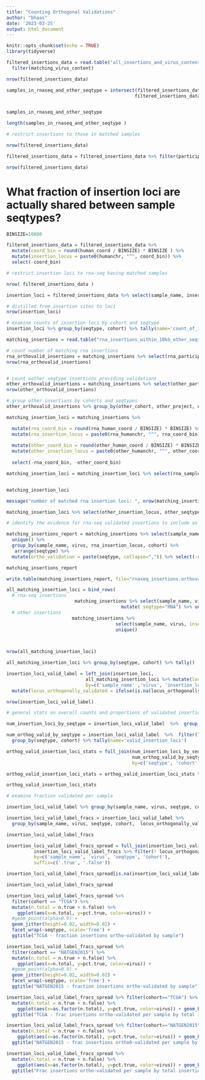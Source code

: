 ```yaml
---
title: "Counting Orthogonal Validations"
author: "bhaas"
date: '2023-03-25'
output: html_document
---
```


```r
knitr::opts_chunk$set(echo = TRUE)
library(tidyverse)
```



```r

filtered_insertions_data = read.table("all_insertions_and_virus_content_merged.w_shared_site_info.tsv", header=T, sep="\t", stringsAsFactors = F) %>%
  filter(matching_virus_content)

nrow(filtered_insertions_data)
```



```r

samples_in_rnaseq_and_other_seqtype = intersect(filtered_insertions_data %>% filter(seqtype == "RNA") %>% select(participant) %>% unique() %>% pull(participant),
                                               filtered_insertions_data %>% filter(seqtype != "RNA") %>% select(participant) %>% unique() %>% pull(participant) )


samples_in_rnaseq_and_other_seqtype 

length(samples_in_rnaseq_and_other_seqtype )

```


```r

# restrict insertions to those in matched samples

nrow(filtered_insertions_data)

filtered_insertions_data = filtered_insertions_data %>% filter(participant %in% samples_in_rnaseq_and_other_seqtype) 

nrow(filtered_insertions_data)
```



# What fraction of insertion loci are actually shared between sample seqtypes?

```r

BINSIZE=10000

filtered_insertions_data = filtered_insertions_data %>% 
  mutate(coord_bin = round(human_coord / BINSIZE) * BINSIZE ) %>% 
  mutate(insertion_locus = paste0(humanchr, "^", coord_bin)) %>% 
  select(-coord_bin)

```



```r

# restrict insertion loci to rna-seq having matched samples

nrow( filtered_insertions_data )

insertion_loci = filtered_insertions_data %>% select(sample_name, insertion_locus, virus, seqtype, cohort) %>% unique()

# distilled from insertion sites to loci
nrow(insertion_loci)

# examine counts of insertion loci by cohort and seqtype
insertion_loci %>% group_by(seqtype, cohort) %>% tally(name='count_of_insertion_loci')

```

```r

matching_insertions = read.table("rna_insertions_within_10kb_other_seqtype_insertions.tsv", header=T, sep="\t", stringsAsFactors = F) %>% filter(within_range) 

```

```r

# count number of matching rna insertions
rna_orthovalid_insertions = matching_insertions %>% select(rna_participant, rna_sample_id, rna_contig, rna_cohort, rna_project) %>% unique()
nrow(rna_orthovalid_insertions)


# count oother seqtype insertions providing validations
other_orthovalid_insertions = matching_insertions %>% select(other_participant, other_sample_id, other_contig, other_cohort, other_project, other_seqtype) %>% unique()
nrow(other_orthovalid_insertions)

# group other insertions by cohorts and seqtypes
other_orthovalid_insertions %>% group_by(other_cohort, other_project, other_seqtype) %>% tally(name='num_insertions')

```





```r
matching_insertion_loci = matching_insertions %>%

  mutate(rna_coord_bin = round(rna_human_coord / BINSIZE) * BINSIZE) %>%
  mutate(rna_insertion_locus = paste0(rna_humanchr, "^", rna_coord_bin)) %>%  
  
  mutate(other_coord_bin = round(other_human_coord / BINSIZE) * BINSIZE ) %>% 
  mutate(other_insertion_locus = paste0(other_humanchr, "^", other_coord_bin)) %>% 
  
  select(-rna_coord_bin, -other_coord_bin)

matching_insertion_loci = matching_insertion_loci %>% select(rna_sample_name, virus, rna_insertion_locus, other_seqtype, other_insertion_locus, other_cohort) %>% unique()


matching_insertion_loci

message("number of matched rna insertion loci: ", nrow(matching_insertion_loci %>% select(rna_insertion_locus) %>% unique()))

matching_insertion_loci %>% select(other_insertion_locus, other_seqtype, other_cohort) %>% unique() %>% group_by(other_seqtype, other_cohort) %>% tally() 

```




```r

# identify the evidence for rna-seq validated insertions to include as main table attribute

matching_insertions_report = matching_insertions %>% select(sample_name, virus, rna_insertion_locus, seqtype, cohort) %>% 
  unique() %>%
  group_by(sample_name, virus, rna_insertion_locus, cohort) %>%
   arrange(seqtype) %>%
  mutate(ortho_validation = paste(seqtype, collapse=",")) %>% select(-seqtype) %>% unique()

matching_insertions_report

write.table(matching_insertions_report, file="rnaseq_insertions.orthovalidations.tsv", sep="\t", quote=F, row.names=F)

```



```r

all_matching_insertion_loci = bind_rows(
  # rna-seq insertions
                         matching_insertions %>% select(sample_name, virus, insertion_locus = rna_insertion_locus, cohort) %>% 
                                          mutate( seqtype="RNA") %>% unique(),
  # other insertions                                      
                        matching_insertions %>%
                                        select(sample_name, virus, insertion_locus = other_insertion_locus, seqtype, cohort) ) %>%
                                        unique()
                                      


nrow(all_matching_insertion_loci)

all_matching_insertion_loci %>% group_by(seqtype, cohort) %>% tally()

```

```r

insertion_loci_valid_label = left_join(insertion_loci,
                             all_matching_insertion_loci %>% mutate(locus_orthogonally_validated = TRUE),
                             by=c('sample_name' ,'virus', 'insertion_locus', 'seqtype', 'cohort') ) %>% 
  mutate(locus_orthogonally_validated = ifelse(is.na(locus_orthogonally_validated), FALSE, locus_orthogonally_validated))

nrow(insertion_loci_valid_label)

```


```r
# general stats on overall counts and proportions of validated insertion loci

num_insertion_loci_by_seqtype = insertion_loci_valid_label  %>%  group_by(seqtype, cohort) %>% tally(name='num_insertion_loci')

num_orthog_valid_by_seqtype = insertion_loci_valid_label  %>%  filter(locus_orthogonally_validated) %>% 
  group_by(seqtype, cohort) %>% tally(name='valid_insertion_loci')

orthog_valid_insertion_loci_stats = full_join(num_insertion_loci_by_seqtype,
                                              num_orthog_valid_by_seqtype,
                                              by=c('seqtype', 'cohort'))

orthog_valid_insertion_loci_stats = orthog_valid_insertion_loci_stats %>% mutate(frac_loci_valid = valid_insertion_loci / num_insertion_loci)

orthog_valid_insertion_loci_stats

```



```r

# examine fraction validated per sample

insertion_loci_valid_label %>% group_by(sample_name, virus, seqtype, cohort, locus_orthogonally_validated) %>% tally() %>% mutate(pct=prop.table(n))


```



```r

insertion_loci_valid_label_fracs = insertion_loci_valid_label %>%
  group_by(sample_name, virus, seqtype, cohort,  locus_orthogonally_validated) %>% tally() %>% mutate(pct=prop.table(n)) %>% ungroup()

insertion_loci_valid_label_fracs 

```

```r
insertion_loci_valid_label_fracs_spread = full_join(insertion_loci_valid_label_fracs %>% filter(locus_orthogonally_validated) %>% select(-locus_orthogonally_validated),
          insertion_loci_valid_label_fracs %>% filter(! locus_orthogonally_validated) %>% select(-locus_orthogonally_validated),
          by=c('sample_name', 'virus', 'seqtype', 'cohort'), 
          suffix=c('.true', '.false'))

insertion_loci_valid_label_fracs_spread[is.na(insertion_loci_valid_label_fracs_spread )] = 0

insertion_loci_valid_label_fracs_spread
```

```r

insertion_loci_valid_label_fracs_spread %>% 
  filter(cohort == "TCGA") %>%
  mutate(n.total = n.true + n.false) %>%
    ggplot(aes(x=n.total, y=pct.true, color=virus)) + 
  #geom_point(alpha=0.9) + 
  geom_jitter(height=0.02, width=0.02) +
  facet_wrap(~seqtype, scale='free') +
  ggtitle("TCGA - fraction insertions ortho-validated by sample")

```



```r

insertion_loci_valid_label_fracs_spread %>% 
  filter(cohort == "NATGEN2015") %>%
  mutate(n.total = n.true + n.false) %>%
    ggplot(aes(x=n.total, y=pct.true, color=virus)) + 
  #geom_point(alpha=0.9) + 
  geom_jitter(height=0.02, width=0.02) +
  facet_wrap(~seqtype, scale='free') +
  ggtitle("NATGEN2015 - fraction insertions ortho-validated by sample")

```

```r
insertion_loci_valid_label_fracs_spread %>% filter(cohort=="TCGA") %>%
  mutate(n.total = n.true + n.false) %>%
    ggplot(aes(x=as.factor(n.total), y=pct.true, color=virus)) + geom_boxplot() + facet_wrap(~seqtype, scale='free', ncol=1) +
  ggtitle("TCGA - frac insertions ortho-validated per sample by total insertion count")

```



```r
insertion_loci_valid_label_fracs_spread %>% filter(cohort=="NATGEN2015") %>%
  mutate(n.total = n.true + n.false) %>%
    ggplot(aes(x=as.factor(n.total), y=pct.true, color=virus)) + geom_boxplot() + facet_wrap(~seqtype, scale='free', ncol=1) +
  ggtitle("NATGEN2015 - frac insertions ortho0-validated per sample by total insertion count")

```



```r
insertion_loci_valid_label_fracs_spread %>% 
  mutate(n.total = n.true + n.false) %>%
    ggplot(aes(x=as.factor(n.total), y=pct.true, color=virus)) + geom_boxplot() + facet_wrap(~seqtype, scale='free', ncol=1) +
  ggtitle("Frac insertions ortho-validated per sample by total insertion count")

```


